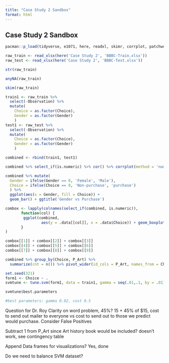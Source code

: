 ```yaml
---
title: "Case Study 2 Sandbox"
format: html
---
```


## Case Study 2 Sandbox

```r
pacman::p_load(tidyverse, e1071, here, readxl, skimr, corrplot, patchwork)

raw_train <- read_xlsx(here('Case Study 2', 'BBBC-Train.xlsx'))
raw_test <- read_xlsx(here('Case Study 2', 'BBBC-Test.xlsx'))
```

```r
str(raw_train)
```
```r
anyNA(raw_train)
```

```r
skim(raw_train)
```

```r
train1 <- raw_train %>% 
  select(-Observation) %>% 
  mutate(
    Choice = as.factor(Choice),
    Gender = as.factor(Gender)
    )
test1 <- raw_test %>% 
  select(-Observation) %>%
  mutate(
    Choice = as.factor(Choice),
    Gender = as.factor(Gender)
    )

combined <- rbind(train1, test1)
```

```r
combined %>% select_if(is.numeric) %>% cor() %>% corrplot(method = 'number')
```

```r
combined %>% mutate(
  Gender = ifelse(Gender == 0, 'Female', 'Male'),
  Choice = ifelse(Choice == 0, 'Non-purchase', 'purchase')
  ) %>% 
  ggplot(aes(x = Gender, fill = Choice)) +
  geom_bar() + ggtitle('Gender vs Purchase')
```

```r
combox <- lapply(colnames(select_if(combined, is.numeric)),
       function(col) {
        ggplot(combined,
                aes(y = .data[[col]], x = .data$Choice)) + geom_boxplot() + ggtitle(col)
       }
)

combox[[1]] + combox[[2]] + combox[[3]]
combox[[4]] + combox[[5]] + combox[[6]]
combox[[7]] + combox[[8]] + combox[[9]]
```

```r
combined %>% group_by(Choice, P_Art) %>% 
  summarize(cnt = n()) %>% pivot_wider(id_cols = P_Art, names_from = Choice, values_from = cnt)
```




```r
set.seed(321)
form1 <- Choice ~ .
svmtune <- tune.svm(form1, data = train1, gamma = seq(.01,.1, by = .01), cost = seq(.1, 1, by = .1))
```

```r
svmtune$best.parameters

#best parameters: gamma 0.02, cost 0.5
```



Question for Dr. Roy
Clarity on word problem, 45%? 
15 + 45% of $15, cost to send out mailer to everyone vs cost to send out to those we predict would purchase. Consider False Positives

Subtract 1 from P_Art since Art history book would be included?
doesn't work, see contingency table

Append Data frames for visualizations?
Yes, done

Do we need to balance SVM dataset?
